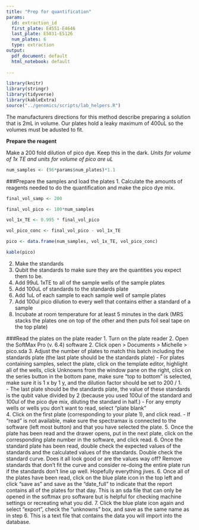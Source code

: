 ```yaml
---
title: "Prep for quantification"
params:
  id: extraction_id
  first_plate: E4551-E4646
  last_plate: E5031-E5126
  num_plates: 6
  type: extraction
output:
  pdf_document: default
  html_notebook: default
  
---
```


```r
library(knitr)
library(stringr)
library(tidyverse)
library(kableExtra)
source("../genomics/scripts/lab_helpers.R")
```

The manufacturers directions for this method describe preparing a solution that is 2mL in volume.  Our plates hold a leaky maximum of 400uL so the volumes must be adusted to fit.

**Prepare the reagent**

Make a 200 fold dilution of pico dye.  Keep this in the dark.
 *Units for volume of 1x TE and units for volume of pico are uL*
```r
num_samples <- (96*params$num_plates)*1.1
```
###Prepare the samples and load the plates
1. Calculate the amounts of reagents needed to do the quantification and make the pico dye mix.
```r
final_vol_samp <- 200

final_vol_pico <- 100*num_samples

vol_1x_TE <- 0.995 * final_vol_pico

vol_pico_conc <- final_vol_pico - vol_1x_TE

pico <- data.frame(num_samples, vol_1x_TE, vol_pico_conc)

kable(pico)
```
2. Make the standards
2. Qubit the standards to make sure they are the quantities you expect them to be.
3. Add 99uL 1xTE to all of the sample wells of the sample plates
4. Add 100uL of standards to the standards plate
5. Add 1uL of each sample to each sample well of sample plates
6. Add 100ul pico dilution to every well that contains either a standard of a sample
7. Incubate at room temperature for at least 5 minutes in the dark (MRS stacks the plates one on top of the other and then puts foil seal tape on the top plate)

###Read the plates on the plate reader
1. Turn on the plate reader
2. Open the SoftMax Pro (v. 6.4) software
2. Click open > Documents > Michelle > pico.sda
3. Adjust the number of plates to match this batch including the standards plate (the last plate should be the standards plate)
- For plates containing samples, select the plate, click on the template editor, highlight all of the wells, click Unknowns from the window pane on the right, click on the series button in the bottom pane, make sure "top to bottom" is selected, make sure it is 1 x by 1 y, and the dilution factor should be set to 200 / 1.  
- The last plate should be the standards plate, the value of these standards is the qubit value divided by 2 (because you used 100ul of the standard and 100ul of the pico dye mix, diluting the standard in half.)
- For any empty wells or wells you don't want to read, select "plate blank"  
4. Click on the first plate (corresponding to your plate 1), and click read.
- If "read" is not available, make sure the spectramax is connected to the software (left most button) and that you have selected the plate.
5. Once the plate has been read and the drawer opens, put in the next plate, click on the corresponding plate number in the software, and click read.
6. Once the standard plate has been read, double check the expected values of the standards and the calculated values of the standards.  Double check the standard curve.  Does it all look good or are the values way off?  Remove standards that don't fit the curve and consider re-doing the entire plate run if the standards don't line up well.  Hopefully everything jives.
6. Once all of the plates have been read, click on the blue plate icon in the top left and click "save as" and save as the "date_full" to indicate that the report contains all of the plates for that day.  This is an sda file that can only be opened in the softmax pro software but is helpful for checking machine settings or recreating what you did.
7. Click the blue plate icon again and select "export", check the "unknowns" box, and save as the same name as in step 6.  This is a text file that contains the data you will import into the database.

